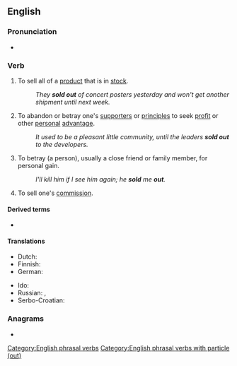 {{also|sellout|sell-out}}
==English==

===Pronunciation===
* {{audio|En-au-sell out.ogg|Audio (AU)|lang=en}}

===Verb===
{{head|en|verb|phrasal verb}}

# To sell all of a [[product]] that is in [[stock]].
#: {{syn|en|run out}}
#: ''They '''sold out''' of concert posters yesterday and won't get another shipment until next week.''
# {{lb|en|intransitive}} To abandon or betray one's [[supporter]]s or [[principle]]s to seek [[profit]] or other [[personal]] [[advantage]].
#: ''It used to be a pleasant little community, until the leaders '''sold out''' to the developers.''
# {{lb|en|transitive}} To betray (a person), usually a close friend or family member, for personal gain.
#: ''I'll kill him if I see him again; he '''sold''' me '''out'''.''
# To sell one's [[commission]].

====Derived terms====
* {{l|en|sold-out}}

====Translations====
{{trans-top|sell all of a product}}
* Dutch: {{t+|nl|uitverkopen}}
* Finnish: {{t|fi|loppuunmyydä}}
* German: {{t+|de|ausverkaufen}}
{{trans-mid}}
* Ido: {{t+|io|parvendar}}
* Russian: {{t+|ru|распродава́ть|impf}}, {{t+|ru|распрода́ть|pf}}
* Serbo-Croatian: {{t+|sh|rasprodaja|f}}
{{trans-bottom}}

===Anagrams===
* {{anagrams|en|a=ellostu|outsell}}

[[Category:English phrasal verbs]]
[[Category:English phrasal verbs with particle (out)]]